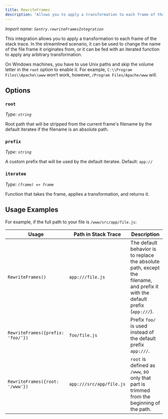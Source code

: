 ```yaml
---
title: RewriteFrames
description: "Allows you to apply a transformation to each frame of the stack trace."
---
```


_Import name: `Sentry.rewriteFramesIntegration`_

This integration allows you to apply a transformation to each frame of the stack trace. In the streamlined scenario, it can be used to change the name of the file frame it originates from, or it can be fed with an iterated function to apply any arbitrary transformation.

On Windows machines, you have to use Unix paths and skip the volume letter in the `root` option to enable it. For example, `C:\\Program Files\\Apache\\www` won’t work, however, `/Program Files/Apache/www` will.

<PlatformContent includePath="configuration/rewrite-frames" />

## Options

### `root`

_Type: `string`_

Root path that will be stripped from the current frame's filename by the default iteratee if the filename is an absolute path.

### `prefix`

_Type: `string`_

A custom prefix that will be used by the default iteratee.
Default: `app://`

### `iteratee`

_Type: `(frame) => frame`_

Function that takes the frame, applies a transformation, and returns it.

## Usage Examples

For example, if the full path to your file is `/www/src/app/file.js`:

| Usage                             | Path in Stack Trace      | Description                                                                                                                   |
| --------------------------------- | ------------------------ | ----------------------------------------------------------------------------------------------------------------------------- |
| `RewriteFrames()`                 | `app:///file.js`         | The default behavior is to replace the absolute path, except the filename, and prefix it with the default prefix (`app:///`). |
| `RewriteFrames({prefix: 'foo/'})` | `foo/file.js`            | Prefix `foo/` is used instead of the default prefix `app:///`.                                                                |
| `RewriteFrames({root: '/www'})`   | `app:///src/app/file.js` | `root` is defined as `/www`, so only that part is trimmed from the beginning of the path.                                     |
